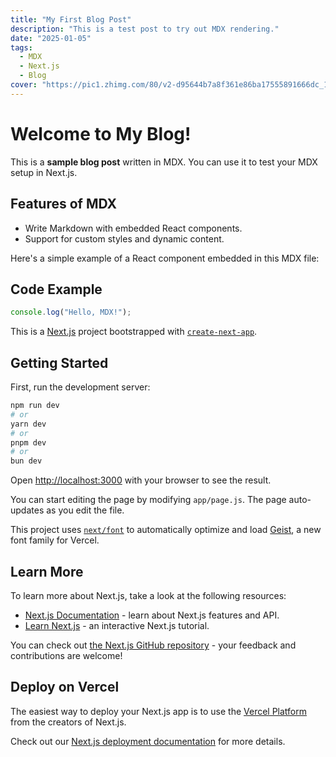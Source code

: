 ```yaml
---
title: "My First Blog Post"
description: "This is a test post to try out MDX rendering."
date: "2025-01-05"
tags:
  - MDX
  - Next.js
  - Blog
cover: "https://pic1.zhimg.com/80/v2-d95644b7a8f361e86ba17555891666dc_1440w.webp?source=1def8aca"
---
```


# Welcome to My Blog!

This is a **sample blog post** written in MDX. You can use it to test your MDX setup in Next.js.

## Features of MDX

- Write Markdown with embedded React components.
- Support for custom styles and dynamic content.

Here's a simple example of a React component embedded in this MDX file:

## Code Example

```javascript
console.log("Hello, MDX!");
```  
  

This is a [Next.js](https://nextjs.org) project bootstrapped with [`create-next-app`](https://github.com/vercel/next.js/tree/canary/packages/create-next-app).

## Getting Started

First, run the development server:

```bash
npm run dev
# or
yarn dev
# or
pnpm dev
# or
bun dev
```

Open [http://localhost:3000](http://localhost:3000) with your browser to see the result.

You can start editing the page by modifying `app/page.js`. The page auto-updates as you edit the file.

This project uses [`next/font`](https://nextjs.org/docs/app/building-your-application/optimizing/fonts) to automatically optimize and load [Geist](https://vercel.com/font), a new font family for Vercel.

## Learn More

To learn more about Next.js, take a look at the following resources:

- [Next.js Documentation](https://nextjs.org/docs) - learn about Next.js features and API.
- [Learn Next.js](https://nextjs.org/learn) - an interactive Next.js tutorial.

You can check out [the Next.js GitHub repository](https://github.com/vercel/next.js) - your feedback and contributions are welcome!

## Deploy on Vercel

The easiest way to deploy your Next.js app is to use the [Vercel Platform](https://vercel.com/new?utm_medium=default-template&filter=next.js&utm_source=create-next-app&utm_campaign=create-next-app-readme) from the creators of Next.js.

Check out our [Next.js deployment documentation](https://nextjs.org/docs/app/building-your-application/deploying) for more details.

